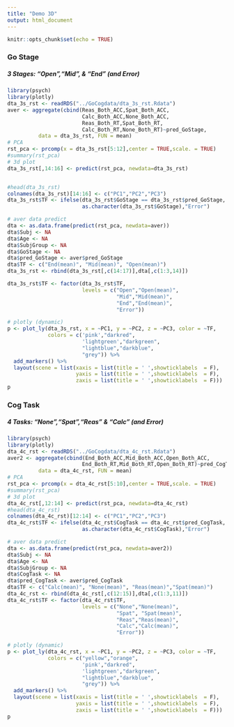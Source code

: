 ```yaml
---
title: "Demo 3D"
output: html_document
---
```


```r
knitr::opts_chunk$set(echo = TRUE)
```
### Go Stage
##### 3 Stages: "Open","Mid", & "End" (and Error)
```r
library(psych)
library(plotly)
dta_3s_rst <- readRDS("../GoCogdata/dta_3s_rst.Rdata")
aver <- aggregate(cbind(Reas_Both_ACC,Spat_Both_ACC,
                        Calc_Both_ACC,None_Both_ACC,
                        Reas_Both_RT,Spat_Both_RT,
                        Calc_Both_RT,None_Both_RT)~pred_GoStage,
          data = dta_3s_rst, FUN = mean)
# PCA
rst_pca <- prcomp(x = dta_3s_rst[5:12],center = TRUE,scale. = TRUE)
#summary(rst_pca)
# 3d plot
dta_3s_rst[,14:16] <- predict(rst_pca, newdata=dta_3s_rst)


#head(dta_3s_rst)
colnames(dta_3s_rst)[14:16] <- c("PC1","PC2","PC3")
dta_3s_rst$TF <- ifelse(dta_3s_rst$GoStage == dta_3s_rst$pred_GoStage,
                        as.character(dta_3s_rst$GoStage),"Error")

# aver data predict
dta <- as.data.frame(predict(rst_pca, newdata=aver))
dta$Subj <- NA
dta$Age <- NA
dta$SubjGroup <- NA
dta$GoStage <- NA
dta$pred_GoStage <- aver$pred_GoStage
dta$TF <- c("End(mean)", "Mid(mean)", "Open(mean)")
dta_3s_rst <- rbind(dta_3s_rst[,c(14:17)],dta[,c(1:3,14)])

dta_3s_rst$TF <- factor(dta_3s_rst$TF, 
                        levels = c("Open","Open(mean)",
                                   "Mid","Mid(mean)",
                                   "End","End(mean)",
                                   "Error"))

# plotly (dynamic)
p <- plot_ly(dta_3s_rst, x = ~PC1, y = ~PC2, z = ~PC3, color = ~TF,
             colors = c('pink',"darkred",
                        'lightgreen',"darkgreen",
                        "lightblue","darkblue",
                        "grey")) %>%
  add_markers() %>%
  layout(scene = list(xaxis = list(title = ' ',showticklabels  = F),
                      yaxis = list(title = ' ',showticklabels  = F),
                      zaxis = list(title = ' ',showticklabels  = F)))
p
```

### Cog Task 
##### 4 Tasks: "None","Spat","Reas" & "Calc" (and Error)
```r
library(psych)
library(plotly)
dta_4c_rst <- readRDS("../GoCogdata/dta_4c_rst.Rdata")
aver2 <- aggregate(cbind(End_Both_ACC,Mid_Both_ACC,Open_Both_ACC,
                        End_Both_RT,Mid_Both_RT,Open_Both_RT)~pred_CogTask,
          data = dta_4c_rst, FUN = mean)
# PCA
rst_pca <- prcomp(x = dta_4c_rst[5:10],center = TRUE,scale. = TRUE)
#summary(rst_pca)
# 3d plot
dta_4c_rst[,12:14] <- predict(rst_pca, newdata=dta_4c_rst)
#head(dta_4c_rst)
colnames(dta_4c_rst)[12:14] <- c("PC1","PC2","PC3")
dta_4c_rst$TF <- ifelse(dta_4c_rst$CogTask == dta_4c_rst$pred_CogTask,
                        as.character(dta_4c_rst$CogTask),"Error")

# aver data predict
dta <- as.data.frame(predict(rst_pca, newdata=aver2))
dta$Subj <- NA
dta$Age <- NA
dta$SubjGroup <- NA
dta$CogTask <- NA
dta$pred_CogTask <- aver$pred_CogTask
dta$TF <- c("Calc(mean)", "None(mean)", "Reas(mean)","Spat(mean)")
dta_4c_rst <- rbind(dta_4c_rst[,c(12:15)],dta[,c(1:3,11)])
dta_4c_rst$TF <- factor(dta_4c_rst$TF, 
                        levels = c("None","None(mean)",
                                   "Spat", "Spat(mean)",
                                   "Reas","Reas(mean)",
                                   "Calc","Calc(mean)",
                                   "Error"))

# plotly (dynamic)
p <- plot_ly(dta_4c_rst, x = ~PC1, y = ~PC2, z = ~PC3, color = ~TF,
             colors = c("yellow","orange",
                        'pink',"darkred",
                        'lightgreen',"darkgreen",
                        "lightblue","darkblue",
                        "grey")) %>%
  add_markers() %>%
  layout(scene = list(xaxis = list(title = ' ',showticklabels  = F),
                      yaxis = list(title = ' ',showticklabels  = F),
                      zaxis = list(title = ' ',showticklabels  = F)))
p
```

